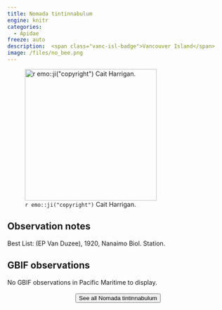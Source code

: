 ```yaml
---
title: Nomada tintinnabulum
engine: knitr
categories:
  - Apidae
freeze: auto
description:  <span class="vanc-isl-badge">Vancouver Island</span>
image: /files/no_bee.png
---
```

![`r emo::ji("copyright")` Cait Harrigan.](/files/no_bee.png){height=300}

## Observation notes  
Best List: (EP Van Duzee), 1920, <span class="hl-place-name">Nanaimo</span> Biol. Station.

## GBIF observations  
No GBIF observations in Pacific Maritime to display.
<br><br>
<center>


<a href="NA"><button type="button" class="btn btn-secondary">See all Nomada tintinnabulum <i class="fa-solid fa-arrow-up-right-from-square"></i> </button></a>
</center>
